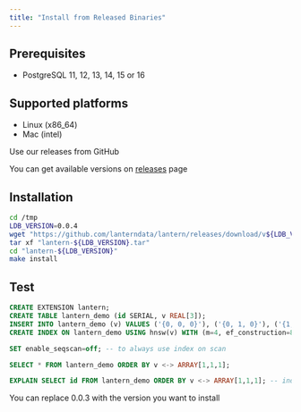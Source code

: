 ```yaml
---
title: "Install from Released Binaries"
---
```


## Prerequisites
- PostgreSQL 11, 12, 13, 14, 15 or 16

## Supported platforms
- Linux (x86_64)
- Mac (intel)

Use our releases from GitHub

You can get available versions on [releases](https://github.com/lanterndata/lantern/releases) page

## Installation

```bash
cd /tmp
LDB_VERSION=0.0.4
wget "https://github.com/lanterndata/lantern/releases/download/v${LDB_VERSION}/lantern-${LDB_VERSION}.tar"
tar xf "lantern-${LDB_VERSION}.tar"
cd "lantern-${LDB_VERSION}"
make install
```

## Test
```sql
CREATE EXTENSION lantern;
CREATE TABLE lantern_demo (id SERIAL, v REAL[3]);
INSERT INTO lantern_demo (v) VALUES ('{0, 0, 0}'), ('{0, 1, 0}'), ('{1, 0, 0}');
CREATE INDEX ON lantern_demo USING hnsw(v) WITH (m=4, ef_construction=8);

SET enable_seqscan=off; -- to always use index on scan

SELECT * FROM lantern_demo ORDER BY v <-> ARRAY[1,1,1];

EXPLAIN SELECT id FROM lantern_demo ORDER BY v <-> ARRAY[1,1,1]; -- index scan should be done
```

<Note>You can replace 0.0.3 with the version you want to install</Note>
